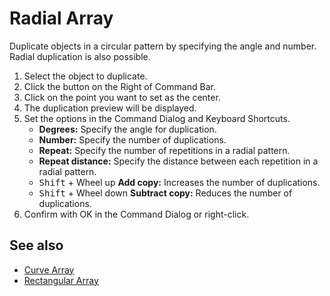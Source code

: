 
# Radial Array

<Reference shortcut="" command="Radial Array" button="Right of Command Bar" />

Duplicate objects in a circular pattern by specifying the angle and number. Radial duplication is also possible.

1. Select the object to duplicate.
2. Click the button <ButtonIcon type="button-radial-array" /> on the Right of Command Bar.
3. Click on the point you want to set as the center.
4. The duplication preview will be displayed.
5. Set the options in the Command Dialog and Keyboard Shortcuts.
   - **Degrees:** Specify the angle for duplication.
   - **Number:** Specify the number of duplications.
   - **Repeat:** Specify the number of repetitions in a radial pattern.
   - **Repeat distance:** Specify the distance between each repetition in a radial pattern.
   - <kbd>Shift</kbd> + Wheel up **Add copy:** Increases the number of duplications.
   - <kbd>Shift</kbd> + Wheel down **Subtract copy:** Reduces the number of duplications.   
6. Confirm with OK in the Command Dialog or right-click.

## See also
- [Curve Array](./curve-array)
- [Rectangular Array](./rectangular-array)

















